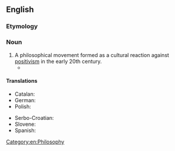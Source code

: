 ==English==
{{wikipedia}}

===Etymology===
{{suffix|en|irrational|ism}}

===Noun===
{{en-noun|~}}

# A philosophical movement formed as a cultural reaction against [[positivism]] in the early 20th century.
#* {{quote-book|en |year=1964 |title=Cross Currents of Psychiatry and Catholic Morality |author=|page=351|ISBN=|passage=Finally, with good reason, this psychology aims to be a psychology of a purely empiriological type. It is pervaded and overwhelmed on every side, however, by a pseudometaphysics of the most vulgar character, which Freud is all the less anxious to dispense iwth as he imagines he has no philosophy or metaphysics at all. I say pseudometaphysics of the most vulgar type, because it combines all the prejudices of deterministic, mechanistic scientism with all the prejudices of '''irrationalism'''. }}

====Translations====
{{trans-top|philosophical movement}}
* Catalan: {{t|ca|irracionalisme|m}}
* German: {{t|de|Irrationalismus|m}}
* Polish: {{t|pl|irracjonalizm|m}}
{{trans-mid}}
* Serbo-Croatian: {{t+|sh|iracionalizam|m}}
* Slovene: {{t|sl|iracionalizem|m}}
* Spanish: {{t|es|irracionalismo|m}}
{{trans-bottom}}

[[Category:en:Philosophy]]
